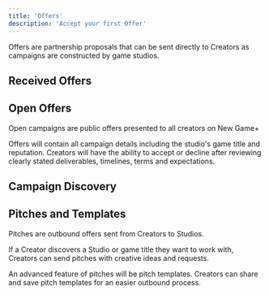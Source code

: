 ```yaml
---
title: 'Offers'
description: 'Accept your first Offer'
---
```


Offers are partnership proposals that can be sent directly to Creators as campaigns are constructed by game studios.

## Received Offers


## Open Offers
Open campaigns are public offers presented to all creators on New Game+ 

Offers will contain all campaign details including the studio's game title and reputation. Creators will have the ability to accept or decline after reviewing clearly stated deliverables, timelines, terms and expectations.

## Campaign Discovery

## Pitches and Templates
Pitches are outbound offers sent from Creators to Studios. 

If a Creator discovers a Studio or game title they want to work with, Creators can send pitches with creative ideas and requests.

An advanced feature of pitches will be pitch templates. Creators can share and save pitch templates for an easier outbound process.